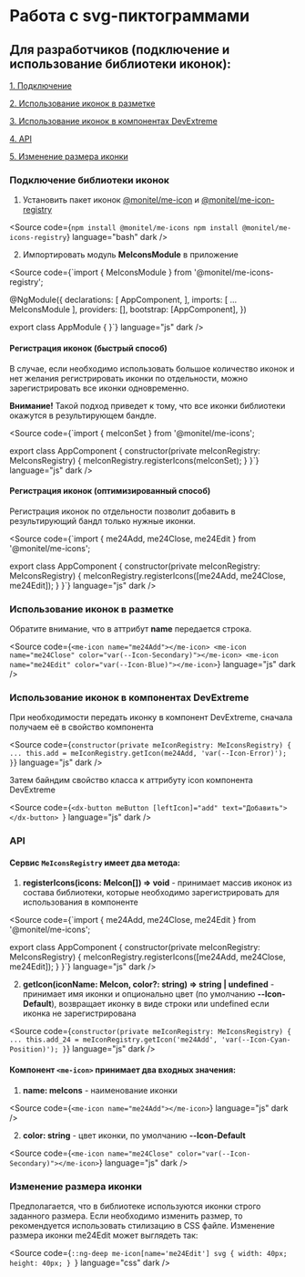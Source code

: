 
<Meta title="Documentation/Работа с svg-пиктограммами" />

# Работа с svg-пиктограммами

## Для разработчиков (подключение и использование библиотеки иконок):

[1. Подключение](#icon-install)

[2. Использование иконок в разметке](#icon-in-markup)

[3. Использование иконок в компонентах DevExtreme](#icon-in-dx)

[4. API](#api)

[5. Изменение размера иконки](#color)

<h3 id="icon-install">Подключение библиотеки иконок</h3>

1. Установить пакет иконок [@monitel/me-icon](https://cl-tfs2022.monitel.local/CK-11/Development/_artifacts/feed/Integration/Npm/@monitel%2Fme-icons/overview) и [@monitel/me-icon-registry](https://cl-tfs2022.monitel.local/CK-11/Development/_artifacts/feed/Integration/Npm/@monitel%2Fme-icons-registry/overview)

<Source
  code={`npm install @monitel/me-icons
npm install @monitel/me-icons-registry`}
  language="bash"
  dark
/>

2. Импортировать модуль <b>MeIconsModule</b> в приложение

<Source
  code={`import { MeIconsModule } from '@monitel/me-icons-registry';
 
 @NgModule({
  declarations: [
    AppComponent,
  ],
  imports: [
    ...
    MeIconsModule
  ],
  providers: [],
  bootstrap: [AppComponent],
})

export class AppModule { }`}
  language="js"
  dark
/>

<h4>Регистрация иконок (быстрый способ)</h4>

В случае, если необходимо использовать большое количество иконок и нет желания регистрировать иконки по отдельности, можно зарегистрировать все иконки одновременно.

<b>Внимание!</b> Такой подход приведет к тому, что все иконки библиотеки окажутся
в результирующем бандле.

<Source
  code={`import { meIconSet } from '@monitel/me-icons';

export class AppComponent {
  constructor(private meIconRegistry: MeIconsRegistry) {
    meIconRegistry.registerIcons(meIconSet);
  }
}`}
  language="js"
  dark
/>

<h4>Регистрация иконок (оптимизированный способ)</h4>

Регистрация иконок по отдельности позволит добавить в результирующий бандл только нужные иконки.

<Source
  code={`import { me24Add, me24Close, me24Edit } from '@monitel/me-icons';

export class AppComponent {
  constructor(private meIconRegistry: MeIconsRegistry) {
    meIconRegistry.registerIcons([me24Add, me24Close, me24Edit]);
  }
}`}
  language="js"
  dark
/>

<h3 id="icon-in-markup">Использование иконок в разметке</h3>

Обратите внимание, что в аттрибут <b>name</b> передается строка.

<Source
  code={`<me-icon name="me24Add"></me-icon>
<me-icon name="me24Close" color="var(--Icon-Secondary)"></me-icon>
<me-icon name="me24Edit" color="var(--Icon-Blue)"></me-icon>`}
  language="js"
  dark
/>

<h3 id="icon-in-dx">Использование иконок в компонентах DevExtreme</h3>

При необходимости передать иконку в компонент DevExtreme, сначала получаем её в свойство компонента

<Source
  code={`constructor(private meIconRegistry: MeIconsRegistry) {
  ...
  this.add = meIconRegistry.getIcon(me24Add, 'var(--Icon-Error)');
}`}
  language="js"
  dark
/>

Затем байндим свойство класса к аттрибуту icon компонента DevExtreme

<Source
  code={`<dx-button meButton [leftIcon]="add" text="Добавить"></dx-button>
`}
  language="js"
  dark
/>

<h3 id="api">API</h3>

#### Сервис `MeIconsRegistry` имеет два метода:

1. <b>registerIcons(icons: MeIcon[]) => void</b> - принимает массив иконок из состава
   библиотеки, которые необходимо зарегистрировать для использования в компоненте

<Source
  code={`import { me24Add, me24Close, me24Edit } from '@monitel/me-icons';

export class AppComponent {
  constructor(private meIconRegistry: MeIconsRegistry) {
    meIconRegistry.registerIcons([me24Add, me24Close, me24Edit]);
  }
}`}
  language="js"
  dark
/>

2. <b>getIcon(iconName: MeIcon, color?: string) => string | undefined</b> - принимает
   имя иконки и опционально цвет (по умолчанию <b>--Icon-Default</b>),
   возвращает иконку в виде строки или undefined если иконка не зарегистрирована

<Source
  code={`constructor(private meIconRegistry: MeIconsRegistry) {
  ...
  this.add_24 = meIconRegistry.getIcon('me24Add', 'var(--Icon-Cyan-Position)');
}`}
  language="js"
  dark
/>

#### Компонент <b>`<me-icon>`</b> принимает два входных значения:

1. <b>name: meIcons</b> - наименование иконки

<Source code={`<me-icon name="me24Add"></me-icon>`} language="js" dark />

2. <b>color: string</b> - цвет иконки, по умолчанию <b>--Icon-Default</b>

<Source
  code={`<me-icon name="me24Close" color="var(--Icon-Secondary)"></me-icon>`}
  language="js"
  dark
/>

<h3 id="color">Изменение размера иконки</h3>

Предполагается, что в библиотеке используются иконки строго заданного размера. Если необходимо изменить размер, то рекомендуется использовать стилизацию в CSS файле.
Изменение размера иконки me24Edit может выглядеть так:

<Source
  code={`::ng-deep me-icon[name='me24Edit'] svg {
  width: 40px;
  height: 40px;
}
`}
  language="css"
  dark
/>

<style>
  {`
      h2 {
        border-bottom: none !important;
    }
`}
</style>
